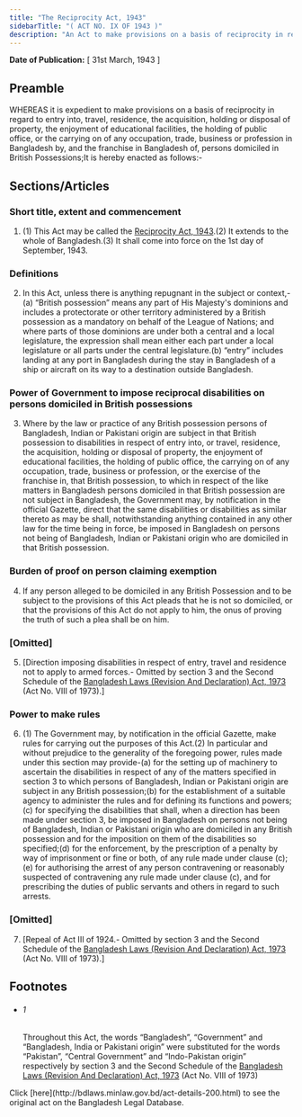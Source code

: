 ```yaml
---
title: "The Reciprocity Act, 1943"
sidebarTitle: "( ACT NO. IX OF 1943 )"
description: "An Act to make provisions on a basis of reciprocity in regard to entry into, travel, residence, the acquisition, holding or disposal of property, the enjoyment of educational facilities, the holding of public office, or the carrying on of any occupation, trade, business or profession in Bangladesh by, and the franchise in Bangladesh of, persons domiciled in British Possessions.1♣"
---
```


**Date of Publication:** [ 31st March, 1943 ]

## Preamble

WHEREAS it is expedient to make provisions on a basis of reciprocity in regard to entry into, travel, residence, the acquisition, holding or disposal of property, the enjoyment of educational facilities, the holding of public office, or the carrying on of any occupation, trade, business or profession in Bangladesh by, and the franchise in Bangladesh of, persons domiciled in British Possessions;It is hereby enacted as follows:-

## Sections/Articles

### Short title, extent and commencement

1. (1) This Act may be called the [Reciprocity Act, 1943](/laws/volume-10/act-200 "Reciprocity Act, 1943").(2) It extends to the whole of Bangladesh.(3) It shall come into force on the 1st day of September, 1943.

### Definitions

2. In this Act, unless there is anything repugnant in the subject or context,-(a) “British possession” means any part of His Majesty's dominions and includes a protectorate or other territory administered by a British possession as a mandatory on behalf of the League of Nations; and where parts of those dominions are under both a central and a local legislature, the expression shall mean either each part under a local legislature or all parts under the central legislature.(b) “entry” includes landing at any port in Bangladesh during the stay in Bangladesh of a ship or aircraft on its way to a destination outside Bangladesh.

### Power of Government to impose reciprocal disabilities on persons domiciled in British possessions

3. Where by the law or practice of any British possession persons of Bangladesh, Indian or Pakistani origin are subject in that British possession to disabilities in respect of entry into, or travel, residence, the acquisition, holding or disposal of property, the enjoyment of educational facilities, the holding of public office, the carrying on of any occupation, trade, business or profession, or the exercise of the franchise in, that British possession, to which in respect of the like matters in Bangladesh persons domiciled in that British possession are not subject in Bangladesh, the Government may, by notification in the official Gazette, direct that the same disabilities or disabilities as similar thereto as may be shall, notwithstanding anything contained in any other law for the time being in force, be imposed in Bangladesh on persons not being of Bangladesh, Indian or Pakistani origin who are domiciled in that British possession.

### Burden of proof on person claiming exemption

4. If any person alleged to be domiciled in any British Possession and to be subject to the provisions of this Act pleads that he is not so domiciled, or that the provisions of this Act do not apply to him, the onus of proving the truth of such a plea shall be on him.

### [Omitted]

5. [Direction imposing disabilities in respect of entry, travel and residence not to apply to armed forces.- Omitted by section 3 and the Second Schedule of the [Bangladesh Laws (Revision And Declaration) Act, 1973](/laws/volume-17/act-430 "Bangladesh Laws (Revision And Declaration) Act, 1973") (Act No. VIII of 1973).]

### Power to make rules

6. (1) The Government may, by notification in the official Gazette, make rules for carrying out the purposes of this Act.(2) In particular and without prejudice to the generality of the foregoing power, rules made under this section may provide-(a) for the setting up of machinery to ascertain the disabilities in respect of any of the matters specified in section 3 to which persons of Bangladesh, Indian or Pakistani origin are subject in any British possession;(b) for the establishment of a suitable agency to administer the rules and for defining its functions and powers;(c) for specifying the disabilities that shall, when a direction has been made under section 3, be imposed in Bangladesh on persons not being of Bangladesh, Indian or Pakistani origin who are domiciled in any British possession and for the imposition on them of the disabilities so specified;(d) for the enforcement, by the prescription of a penalty by way of imprisonment or fine or both, of any rule made under clause (c);(e) for authorising the arrest of any person contravening or reasonably suspected of contravening any rule made under clause (c), and for prescribing the duties of public servants and others in regard to such arrests.

### [Omitted]

7. [Repeal of Act III of 1924.- Omitted by section 3 and the Second Schedule of the [Bangladesh Laws (Revision And Declaration) Act, 1973](/laws/volume-17/act-430 "Bangladesh Laws (Revision And Declaration) Act, 1973") (Act No. VIII of 1973).]

## Footnotes

- ###### 1

  Throughout this Act, the words “Bangladesh”, “Government” and “Bangladesh, India or Pakistani origin” were substituted for the words “Pakistan”, “Central Government” and “Indo-Pakistan origin” respectively by section 3 and the Second Schedule of the [Bangladesh Laws (Revision And Declaration) Act, 1973](/laws/volume-17/act-430 "Bangladesh Laws (Revision And Declaration) Act, 1973") (Act No. VIII of 1973)

<Note>
  Click [here](http://bdlaws.minlaw.gov.bd/act-details-200.html) to see the original act on the Bangladesh Legal Database.
</Note>

